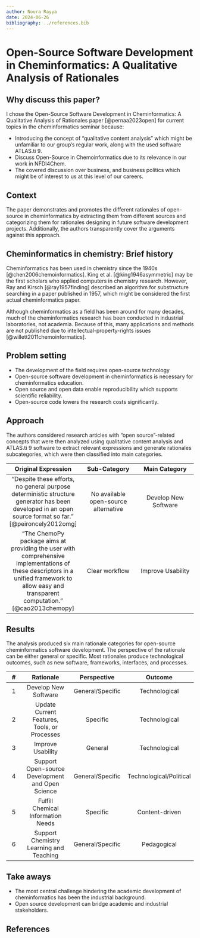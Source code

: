 ```yaml
---
author: Noura Rayya
date: 2024-06-26
bibliography: ../references.bib
---
```


# Open-Source Software Development in Cheminformatics: A Qualitative Analysis of Rationales

## Why discuss this paper?

I chose the Open-Source Software Development in Cheminformatics: A Qualitative Analysis of Rationales paper [@pernaa2023open] for current topics in the cheminformatics seminar because:

- Introducing the concept of "qualitative content analysis" which might be unfamiliar to our group's regular work, along with the used software ATLAS.ti 9.
- Discuss Open-Source in Chemoinformatics due to its relevance in our work in NFDI4Chem. 
- The covered discussion over business, and business politics which might be of interest to us at this level of our careers.
 
## Context
The paper demonstrates and promotes the different rationales of open-source in cheminformatics by extracting them from different sources and categorizing them for rationales designing in future software development projects. Additionally, the authors transparently cover the arguments against this approach.

## Cheminformatics in chemistry: Brief history
Cheminformatics has been used in chemistry since the 1940s [@chen2006chemoinformatics]. King et al. [@king1946asymmetric] may be the first scholars who applied computers in chemistry research. However, Ray and Kirsch [@ray1957finding] described an algorithm for substructure searching in a paper published in 1957, which might be considered the first actual cheminformatics paper.

Although cheminformatics as a field has been around for many decades, much of the cheminformatics research has been conducted in industrial laboratories, not academia. Because of this, many applications and
methods are not published due to intellectual-property-rights issues [@willett2011chemoinformatics].

## Problem setting
- The development of the field requires open-source technology
- Open-source software development in cheminformatics is necessary for cheminformatics education.
- Open source and open data enable reproducibility which supports scientific reliability.
- Open-source code lowers the research costs significantly.

## Approach
The authors considered research articles with "open source"-related concepts that were then analyzed using qualitative content analysis and ATLAS.ti 9 software to extract relevant expressions and generate rationales subcategories, which were then classified into main categories.

| Original Expression| Sub-Category | Main Category |
| :----:           | :--------------: | :---------------: |
| “Despite these efforts, no general purpose deterministic structure generator has been developed in an open source format so far.” [@peironcely2012omg] | No available open-source alternative | Develop New Software |
| “The ChemoPy package aims at providing the user with comprehensive implementations of these descriptors in a unified framework to allow easy and transparent computation.” [@cao2013chemopy] | Clear workflow    | Improve Usability |

## Results
The analysis produced six main rationale categories for open-source cheminformatics software development. The perspective of the rationale can be either general or specific. Most rationales produce technological outcomes, such as new software, frameworks, interfaces, and processes.

| #  | Rationale | Perspective | Outcome |
| :----: | :--------------: | :---------------: | :---------------: |
| 1 | Develop New Software                             | General/Specific   |Technological|
| 2 | Update Current Features, Tools, or Processes     | Specific           |Technological|
| 3 | Improve Usability                                | General            |Technological|
| 4 | Support Open-source Development and Open Science | General/Specific   |Technological/Political|
| 5 | Fulfill Chemical Information Needs               | Specific           |Content-driven|
| 6 | Support Chemistry Learning and Teaching          | General/Specific   |Pedagogical|

## Take aways
- The most central challenge hindering the academic development of cheminformatics has been the industrial background. 
- Open source development can bridge academic and industrial stakeholders.

## References
